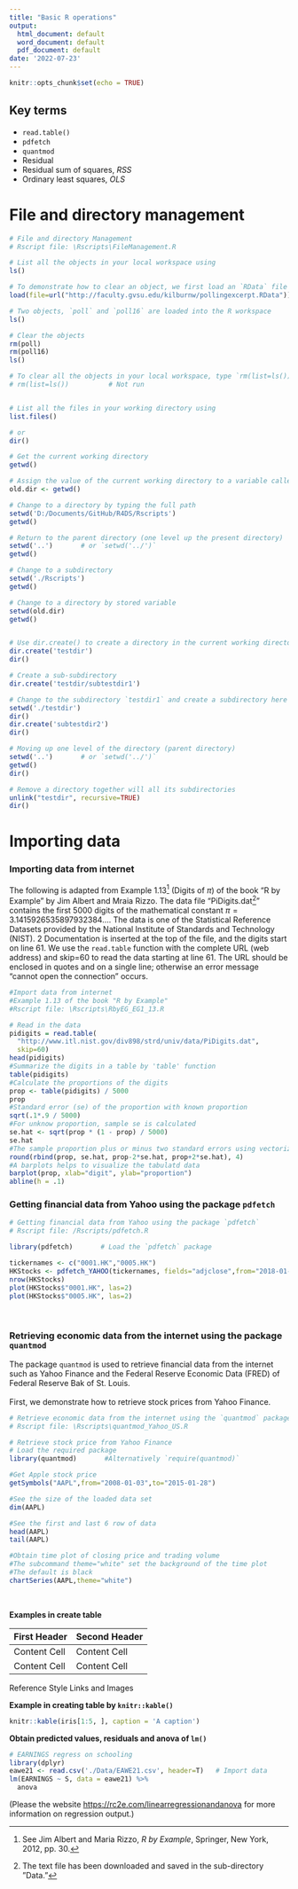 ```yaml
---
title: "Basic R operations"
output:
  html_document: default
  word_document: default
  pdf_document: default
date: '2022-07-23'
---
```


```r
knitr::opts_chunk$set(echo = TRUE)
```

## Key terms

* `read.table()`
* `pdfetch`
* `quantmod`
* Residual
* Residual sum of squares, _RSS_
* Ordinary least squares, _OLS_

# File and directory management

```r
# File and directory Management
# Rscript file: \Rscripts\FileManagement.R

# List all the objects in your local workspace using
ls()

# To demonstrate how to clear an object, we first load an `RData` file into the an R workspace
load(file=url("http://faculty.gvsu.edu/kilburnw/pollingexcerpt.RData"))

# Two objects, `poll` and `poll16` are loaded into the R workspace
ls()

# Clear the objects
rm(poll)
rm(poll16)
ls()

# To clear all the objects in your local workspace, type `rm(list=ls())`
# rm(list=ls())          # Not run


# List all the files in your working directory using
list.files()

# or
dir()

# Get the current working directory
getwd()

# Assign the value of the current working directory to a variable called "old.dir" for later use
old.dir <- getwd()

# Change to a directory by typing the full path
setwd('D:/Documents/GitHub/R4DS/Rscripts')
getwd()

# Return to the parent directory (one level up the present directory)
setwd('..')       # or `setwd('../')`
getwd()

# Change to a subdirectory
setwd('./Rscripts')
getwd()

# Change to a directory by stored variable
setwd(old.dir)
getwd()


# Use dir.create() to create a directory in the current working directory called "testdir".
dir.create('testdir')
dir()

# Create a sub-subdirectory
dir.create('testdir/subtestdir1')

# Change to the subdirectory `testdir1` and create a subdirectory here
setwd('./testdir')
dir()
dir.create('subtestdir2')
dir()

# Moving up one level of the directory (parent directory)
setwd('..')       # or `setwd('../')`
getwd()
dir()

# Remove a directory together will all its subdirectories
unlink("testdir", recursive=TRUE)
dir()
```

# Importing data

### Importing data from internet

The following is adapted from Example 1.13^[See Jim Albert and Maria Rizzo, _R by Example_, Springer, New York, 2012, pp. 30.] (Digits of $\pi$) of the book "R by Example" by Jim Albert and Mraia Rizzo. The data file “PiDigits.dat^[The text file has been downloaded and saved in the sub-directory "Data."]” contains the first 5000 digits of the mathematical constant $\pi =3.1415926535897932384\dots$. The data is one of the Statistical Reference Datasets provided by the National Institute of Standards and Technology (NIST). 2 Documentation is inserted at the top of the file, and the digits start on line 61. We use the `read.table` function with the complete URL (web address) and skip=60 to read the data starting at line 61. The URL should be enclosed in quotes and on a single line; otherwise an error message “cannot open the connection” occurs.

```r
#Import data from internet
#Example 1.13 of the book "R by Example"
#Rscript file: \Rscripts\RbyEG_EG1_13.R

# Read in the data
pidigits = read.table(
  "http://www.itl.nist.gov/div898/strd/univ/data/PiDigits.dat",
  skip=60)
head(pidigits)
#Summarize the digits in a table by 'table' function
table(pidigits)
#Calculate the proportions of the digits
prop <- table(pidigits) / 5000
prop
#Standard error (se) of the proportion with known proportion
sqrt(.1*.9 / 5000)
#For unknow proportion, sample se is calculated
se.hat <- sqrt(prop * (1 - prop) / 5000)
se.hat
#The sample proportion plus or minus two standard errors using vectorized arithmetic
round(rbind(prop, se.hat, prop-2*se.hat, prop+2*se.hat), 4)
#A barplots helps to visualize the tabulatd data
barplot(prop, xlab="digit", ylab="proportion")
abline(h = .1)
```

### Getting financial data from Yahoo using the package `pdfetch`

```r
# Getting financial data from Yahoo using the package `pdfetch`
# Rscript file: /Rscripts/pdfetch.R

library(pdfetch)       # Load the `pdfetch` package

tickernames <- c("0001.HK","0005.HK")
HKStocks <- pdfetch_YAHOO(tickernames, fields="adjclose",from="2018-01-01")
nrow(HKStocks)
plot(HKStocks$"0001.HK", las=2)
plot(HKStocks$"0005.HK", las=2)
```
  
<br />

### Retrieving economic data from the internet using the package `quantmod`

The package `quantmod` is used to retrieve financial data from the internet such as Yahoo Finance and the Federal Reserve Economic Data (FRED) of Federal Reserve Bak of St. Louis.  
<br />
First, we demonstrate how to retrieve stock prices from Yahoo Finance.

```r
# Retrieve economic data from the internet using the `quantmod` package
# Rscript file: \Rscripts\quantmod_Yahoo_US.R

# Retrieve stock price from Yahoo Finance
# Load the required package
library(quantmod)       #Alternatively `require(quantmod)`

#Get Apple stock price
getSymbols("AAPL",from="2008-01-03",to="2015-01-28")

#See the size of the loaded data set
dim(AAPL)

#See the first and last 6 row of data
head(AAPL)
tail(AAPL)

#Obtain time plot of closing price and trading volume
#The subcommand theme="white" set the background of the time plot
#The default is black
chartSeries(AAPL,theme="white")
```



<br />

**Examples in create table**

First Header  | Second Header
------------- | -------------
Content Cell  | Content Cell
Content Cell  | Content Cell
Reference Style Links and Images


**Example in creating table by `knitr::kable()`**
```r
knitr::kable(iris[1:5, ], caption = 'A caption')
```

**Obtain predicted values, residuals and anova of `lm()`**
```r
# EARNINGS regress on schooling
library(dplyr)
eawe21 <- read.csv('./Data/EAWE21.csv', header=T)   # Import data
lm(EARNINGS ~ S, data = eawe21) %>%
  anova
```
(Please the website [https://rc2e.com/linearregressionandanova][rc2e] for more information on regression output.)

[rc2e]: https://rc2e.com/linearregressionandanova